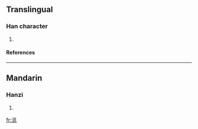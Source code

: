 ==Translingual==
===Han character===
{{Han char|rn=85|rad=水|as=04|sn=7|four=3214<sub>0</sub>|canj=水竹女心 (EHVP)}}
# {{defn|Han|sort=水04}}
====References====
{{Han ref|kx=0607.070|dkj=17150|dj=1000.090|hdz=31569.050|uh=6C66|ud=27750|bh=CB59|bd=52057}}

----
==Mandarin==
===Hanzi===
{{cmn-hanzi|pin=[[chí]] (chi2)|wg=ch'ih<sup>2</sup>}}
# {{defn|Mandarin}}

[[fr:汦]]